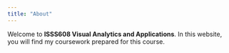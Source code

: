 ```yaml
---
title: "About"
---
```


Welcome to **ISSS608 Visual Analytics and Applications**. In this website, you will find my coursework prepared for this course.
